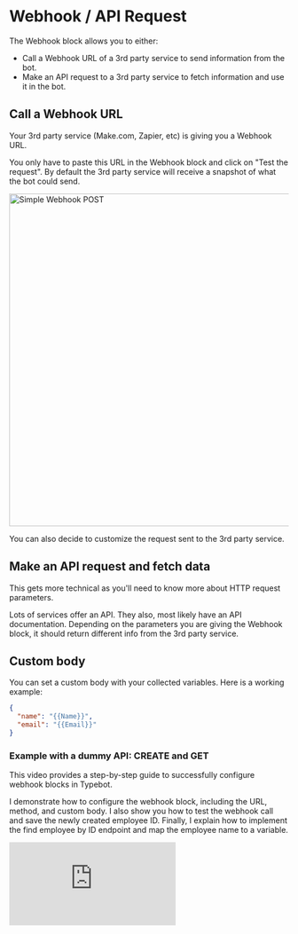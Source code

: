 # Webhook / API Request

The Webhook block allows you to either:

- Call a Webhook URL of a 3rd party service to send information from the bot.
- Make an API request to a 3rd party service to fetch information and use it in the bot.

## Call a Webhook URL

Your 3rd party service (Make.com, Zapier, etc) is giving you a Webhook URL.

You only have to paste this URL in the Webhook block and click on "Test the request". By default the 3rd party service will receive a snapshot of what the bot could send.

<img
  src="/img/blocks/integrations/webhook/simple-post.png"
  width="600"
  alt="Simple Webhook POST"
/>

You can also decide to customize the request sent to the 3rd party service.

## Make an API request and fetch data

This gets more technical as you'll need to know more about HTTP request parameters.

Lots of services offer an API. They also, most likely have an API documentation. Depending on the parameters you are giving the Webhook block, it should return different info from the 3rd party service.

## Custom body

You can set a custom body with your collected variables. Here is a working example:

```json
{
  "name": "{{Name}}",
  "email": "{{Email}}"
}
```

### Example with a dummy API: CREATE and GET

This video provides a step-by-step guide to successfully configure webhook blocks in Typebot.

I demonstrate how to configure the webhook block, including the URL, method, and custom body. I also show you how to test the webhook call and save the newly created employee ID. Finally, I explain how to implement the find employee by ID endpoint and map the employee name to a variable.

<div
  style={{
    position: 'relative',
    paddingBottom: '64.5933014354067%',
    height: 0,
  }}
>
  <iframe
    src="https://www.loom.com/embed/d9aef6a37e0c43759b31be7d69c4dd6d?sid=2a24096c-9e2a-48da-aa2a-61a89877afe7"
    frameBorder={0}
    webkitallowfullscreen
    mozallowfullscreen
    allowFullScreen
    style={{
      position: 'absolute',
      top: 0,
      left: 0,
      width: '100%',
      height: '100%',
    }}
  />
</div>

### Example: fetch movie information

Let's create a bot that ask for a movie and retrieve its informations (By sending an HTTP request to the [OMDB API](http://www.omdbapi.com/)).

From the documentation, I know that by calling this specific URL: http://www.omdbapi.com/?t=Star%20Wars&apikey=1eb4670b, it will search for "Star Wars" movie information and return JSON data.

What I need in my case is instead of inserting "Star Wars", I'd like to insert a Typebot variable:

<img
  src="/img/blocks/integrations/webhook/variable-url.png"
  width="600"
  alt="Variable in URL"
/>

Then, we can set a test value for our variable (it will replace the variable with this value only for the "Test the request" button):

<img
  src="/img/blocks/integrations/webhook/variable-test-value.png"
  width="300"
  alt="Variable in URL"
/>

Hit the "Test the request" button and then we can save the result in multiple variables:

<img
  src="/img/blocks/integrations/webhook/save-in-variable.png"
  width="400"
  alt="Variable in URL"
/>

Then we can use these variables to display dynamic content in the next bubbles:

<img
  src="/img/blocks/integrations/webhook/preview.png"
  width="600"
  alt="Variable in URL"
/>

Possibilities are endless when it comes to API calls, you can litteraly call any API and fetch any data you want.

Feel free to ask the [community](https://bot.facto.com.cn/discord) for help if you struggle setting up a Webhook block.

## Troubleshooting

The Webhook block request fail or didn't seem to trigger? Make sure to check the [logs](/editor/results). If you still can't figure out what went wrong, shoot me a message using the chat button directly in the tool 👍
